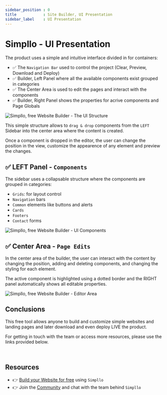 ```yaml
---
sidebar_position : 0
title            : Site Builder, UI Presentation
sidebar_label    : UI Presentation
---
```


# Simpllo - UI Presentation

The product uses a simple and intuitive interface divided in for containers:

- ✅ The `Navigation Bar` used to control the project (Clear, Preview, Download and Deploy)
- ✅ Builder, Left Panel where all the available components exist grouped in categories 
- ✅ The Center Area is used to edit the pages and interact with the components
- ✅ Builder, Right Panel shows the properties for acrive components and Page Globals

![Simpllo, free Website Builder - The UI Structure](https://github.com/app-generator/dummy/assets/51070104/05fdc20c-c5f6-489d-80e6-fe91f29a6a3c)

This simple structure allows to `drag & drop` components from the `LEFT` Sidebar into the center area where the content is created. 

Once a component is dropped in the editor, the user can change the position in the view, customize the appearence of any element and preview the changes. 

## ✅ LEFT Panel - `Components`

The sidebar uses a collapsable structure where the components are grouped in categories: 

- `Grids`: for layout control 
- `Navigation` bars
- `Common` elements like buttons and alerts
- `Cards` 
- `Footers`  
- `Contact` forms  

![Simpllo, free Website Builder - UI Components](https://github.com/app-generator/dummy/assets/51070104/8ff31359-a993-434f-8ffb-bf4dbbb5b6fe)

## ✅ Center Area - `Page Edits`

In the center area of the builder, the user can interact with the content by changing the position, adding and deleting components, and changing the styling for each element. 

The active component is highlighted using a dotted border and the RIGHT panel automatically shows all editable properties.

![Simpllo, free Website Builder - Editor Area](https://github.com/app-generator/dummy/assets/51070104/91059dee-34de-49fa-98d8-0450ff716ca8)

## Conclusions

This free tool allows anyone to build and customize simple websites and landing pages and later download and even deploy LIVE the product.

For getting in touch with the team or access more resources, please use the links provided below. 

<br />

## Resources

- 👉 [Build your Website for free](https://www.simpllo.com/) using `Simpllo`
- 👉 Join the [Community](https://youtu.be/mxQWwhEF21s) and chat with the team behind `Simpllo`
